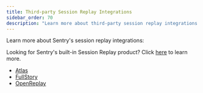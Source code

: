```yaml
---
title: Third-party Session Replay Integrations
sidebar_order: 70
description: "Learn more about third-party session replay integrations."
---
```


Learn more about Sentry's session replay integrations:

<Note>
  
Looking for Sentry's built-in Session Replay product? Click [here](/product/session-replay/) to learn more.
  
</Note>

- [Atlas](/product/integrations/session-replay/atlas/)
- [FullStory](/product/integrations/session-replay/fullstory/)
- [OpenReplay](/product/integrations/session-replay/openreplay/)
